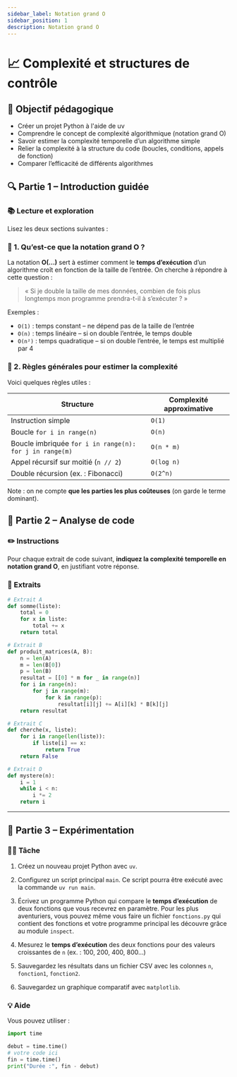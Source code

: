 ```yaml
---
sidebar_label: Notation grand O
sidebar_position: 1
description: Notation grand O
---
```



# 📈 Complexité et structures de contrôle

## 🎯 Objectif pédagogique

* Créer un projet Python à l'aide de uv
* Comprendre le concept de complexité algorithmique (notation grand O)
* Savoir estimer la complexité temporelle d’un algorithme simple
* Relier la complexité à la structure du code (boucles, conditions, appels de fonction)
* Comparer l’efficacité de différents algorithmes

## 🔍 Partie 1 – Introduction guidée

### 📚 Lecture et exploration

Lisez les deux sections suivantes :

### 🧠 1. Qu’est-ce que la notation grand O ?

La notation **O(...)** sert à estimer comment le **temps d’exécution** d’un
algorithme croît en fonction de la taille de l’entrée. On cherche à répondre à
cette question :

> « Si je double la taille de mes données, combien de fois plus longtemps mon programme prendra-t-il à s’exécuter ? »

Exemples :

* `O(1)` : temps constant – ne dépend pas de la taille de l’entrée
* `O(n)` : temps linéaire – si on double l’entrée, le temps double
* `O(n²)` : temps quadratique – si on double l’entrée, le temps est multiplié par 4

### 🧠 2. Règles générales pour estimer la complexité

Voici quelques règles utiles :

| Structure                                     | Complexité approximative |
| --------------------------------------------- | ------------------------ |
| Instruction simple                            | `O(1)`                   |
| Boucle `for i in range(n)`                    | `O(n)`                   |
| Boucle imbriquée `for i in range(n): for j in range(m)` | `O(n * m)`               |
| Appel récursif sur moitié (`n // 2`)          | `O(log n)`               |
| Double récursion (ex. : Fibonacci)            | `O(2^n)`                 |

Note : on ne compte **que les parties les plus coûteuses** (on garde le terme
dominant).

## 🔨 Partie 2 – Analyse de code

### ✏️ Instructions

Pour chaque extrait de code suivant, **indiquez la complexité temporelle en
notation grand O**, en justifiant votre réponse.

### 📄 Extraits

```python
# Extrait A
def somme(liste):
    total = 0
    for x in liste:
        total += x
    return total
```

```python
# Extrait B
def produit_matrices(A, B):
    n = len(A)
    m = len(B[0])
    p = len(B)
    resultat = [[0] * m for _ in range(n)]
    for i in range(n):
        for j in range(m):
            for k in range(p):
                resultat[i][j] += A[i][k] * B[k][j]
    return resultat
```

```python
# Extrait C
def cherche(x, liste):
    for i in range(len(liste)):
        if liste[i] == x:
            return True
    return False
```

```python
# Extrait D
def mystere(n):
    i = 1
    while i < n:
        i *= 2
    return i
```

---

## 🧪 Partie 3 – Expérimentation

### 🧑‍💻 Tâche

1. Créez un nouveau projet Python avec `uv`.

2. Configurez un script principal `main`. Ce script pourra être exécuté avec la commande `uv run main`.

3. Écrivez un programme Python qui compare le **temps d’exécution** de deux fonctions que vous recevrez en paramètre.
   Pour les plus aventuriers, vous pouvez même vous faire un fichier `fonctions.py` qui contient des fonctions et votre
   programme principal les découvre grâce au module `inspect`.

4. Mesurez le **temps d’exécution** des deux fonctions pour des valeurs croissantes de `n` (ex. : 100, 200, 400, 800…)

5. Sauvegardez les résultats dans un fichier CSV avec les colonnes `n`, `fonction1`, `fonction2`.

5. Sauvegardez un graphique comparatif avec `matplotlib`.

### 💡 Aide

Vous pouvez utiliser :

```python
import time

debut = time.time()
# votre code ici
fin = time.time()
print("Durée :", fin - debut)
```
